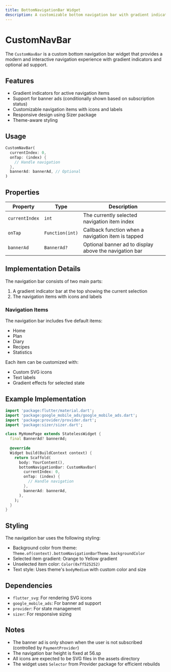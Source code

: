 ```yaml
---
title: BottomNavigationBar Widget
description: A customizable bottom navigation bar with gradient indicators and support for ads
---
```



# CustomNavBar

The `CustomNavBar` is a custom bottom navigation bar widget that provides a modern and interactive navigation experience with gradient indicators and optional ad support.

## Features

- Gradient indicators for active navigation items
- Support for banner ads (conditionally shown based on subscription status)
- Customizable navigation items with icons and labels
- Responsive design using Sizer package
- Theme-aware styling

## Usage

```dart
CustomNavBar(
  currentIndex: 0,
  onTap: (index) {
    // Handle navigation
  },
  bannerAd: bannerAd, // Optional
)
```

## Properties

| Property | Type | Description |
|----------|------|-------------|
| `currentIndex` | `int` | The currently selected navigation item index |
| `onTap` | `Function(int)` | Callback function when a navigation item is tapped |
| `bannerAd` | `BannerAd?` | Optional banner ad to display above the navigation bar |

## Implementation Details

The navigation bar consists of two main parts:
1. A gradient indicator bar at the top showing the current selection
2. The navigation items with icons and labels

### Navigation Items

The navigation bar includes five default items:
- Home
- Plan
- Diary
- Recipes
- Statistics

Each item can be customized with:
- Custom SVG icons
- Text labels
- Gradient effects for selected state

## Example Implementation

```dart
import 'package:flutter/material.dart';
import 'package:google_mobile_ads/google_mobile_ads.dart';
import 'package:provider/provider.dart';
import 'package:sizer/sizer.dart';

class MyHomePage extends StatelessWidget {
  final BannerAd? bannerAd;
  
  @override
  Widget build(BuildContext context) {
    return Scaffold(
      body: YourContent(),
      bottomNavigationBar: CustomNavBar(
        currentIndex: 0,
        onTap: (index) {
          // Handle navigation
        },
        bannerAd: bannerAd,
      ),
    );
  }
}
```

## Styling

The navigation bar uses the following styling:
- Background color from theme: `Theme.of(context).bottomNavigationBarTheme.backgroundColor`
- Selected item gradient: Orange to Yellow gradient
- Unselected item color: `Color(0xff525252)`
- Text style: Uses theme's `bodyMedium` with custom color and size

## Dependencies

- `flutter_svg`: For rendering SVG icons
- `google_mobile_ads`: For banner ad support
- `provider`: For state management
- `sizer`: For responsive sizing

## Notes

- The banner ad is only shown when the user is not subscribed (controlled by `PaymentProvider`)
- The navigation bar height is fixed at 56.sp
- All icons are expected to be SVG files in the assets directory
- The widget uses `Selector` from Provider package for efficient rebuilds
